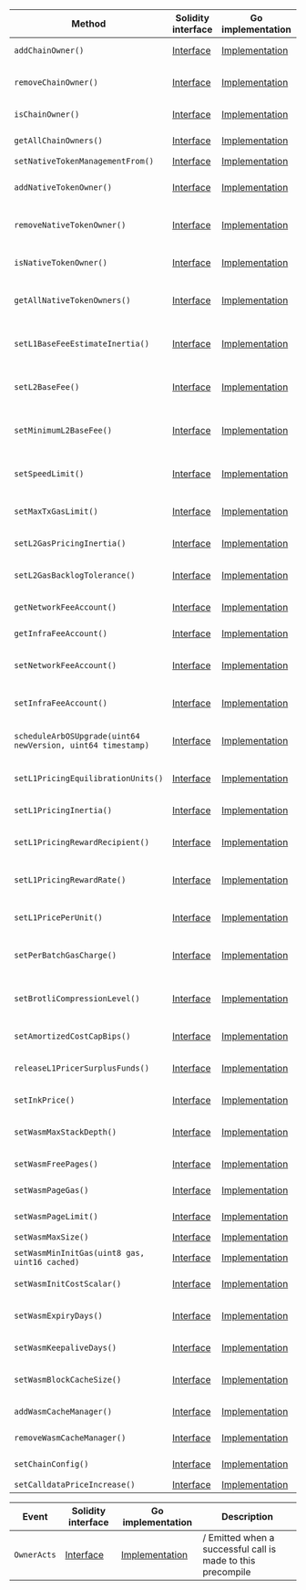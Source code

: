 <table>
  <thead>
    <tr>
      <th>Method</th>
      <th>Solidity interface</th>
      <th>Go implementation</th>
      <th>Description</th>
    </tr>
  </thead>
  <tbody>
    <tr>
      <td>
        <code>addChainOwner()</code>
      </td>
      <td>
        <a
          href="https://github.com/OffchainLabs/nitro-precompile-interfaces/blob/fe4121240ca1ee2cbf07d67d0e6c38015d94e704/ArbOwner.sol#L19"
          target="_blank"
        >
          Interface
        </a>
      </td>
      <td>
        <a
          href="https://github.com/OffchainLabs/nitro/blob/v3.6.5/precompiles/ArbOwner.go#L40"
          target="_blank"
        >
          Implementation
        </a>
      </td>
      <td>AddChainOwner adds account as a chain owner</td>
    </tr>
    <tr>
      <td>
        <code>removeChainOwner()</code>
      </td>
      <td>
        <a
          href="https://github.com/OffchainLabs/nitro-precompile-interfaces/blob/fe4121240ca1ee2cbf07d67d0e6c38015d94e704/ArbOwner.sol#L24"
          target="_blank"
        >
          Interface
        </a>
      </td>
      <td>
        <a
          href="https://github.com/OffchainLabs/nitro/blob/v3.6.5/precompiles/ArbOwner.go#L45"
          target="_blank"
        >
          Implementation
        </a>
      </td>
      <td>RemoveChainOwner removes account from the list of chain owners</td>
    </tr>
    <tr>
      <td>
        <code>isChainOwner()</code>
      </td>
      <td>
        <a
          href="https://github.com/OffchainLabs/nitro-precompile-interfaces/blob/fe4121240ca1ee2cbf07d67d0e6c38015d94e704/ArbOwner.sol#L29"
          target="_blank"
        >
          Interface
        </a>
      </td>
      <td>
        <a
          href="https://github.com/OffchainLabs/nitro/blob/v3.6.5/precompiles/ArbOwner.go#L54"
          target="_blank"
        >
          Implementation
        </a>
      </td>
      <td>IsChainOwner checks if the account is a chain owner</td>
    </tr>
    <tr>
      <td>
        <code>getAllChainOwners()</code>
      </td>
      <td>
        <a
          href="https://github.com/OffchainLabs/nitro-precompile-interfaces/blob/fe4121240ca1ee2cbf07d67d0e6c38015d94e704/ArbOwner.sol#L34"
          target="_blank"
        >
          Interface
        </a>
      </td>
      <td>
        <a
          href="https://github.com/OffchainLabs/nitro/blob/v3.6.5/precompiles/ArbOwner.go#L59"
          target="_blank"
        >
          Implementation
        </a>
      </td>
      <td>GetAllChainOwners retrieves the list of chain owners</td>
    </tr>
    <tr>
      <td>
        <code>setNativeTokenManagementFrom()</code>
      </td>
      <td>
        <a
          href="https://github.com/OffchainLabs/nitro-precompile-interfaces/blob/fe4121240ca1ee2cbf07d67d0e6c38015d94e704/ArbOwner.sol#L38"
          target="_blank"
        >
          Interface
        </a>
      </td>
      <td>
        <a
          href="https://github.com/OffchainLabs/nitro/blob/v3.6.5/precompiles/ArbOwner.go#L67"
          target="_blank"
        >
          Implementation
        </a>
      </td>
      <td>future.</td>
    </tr>
    <tr>
      <td>
        <code>addNativeTokenOwner()</code>
      </td>
      <td>
        <a
          href="https://github.com/OffchainLabs/nitro-precompile-interfaces/blob/fe4121240ca1ee2cbf07d67d0e6c38015d94e704/ArbOwner.sol#L44"
          target="_blank"
        >
          Interface
        </a>
      </td>
      <td>
        <a
          href="https://github.com/OffchainLabs/nitro/blob/v3.6.5/precompiles/ArbOwner.go#L94"
          target="_blank"
        >
          Implementation
        </a>
      </td>
      <td>AddNativeTokenOwner adds account as a native token owner</td>
    </tr>
    <tr>
      <td>
        <code>removeNativeTokenOwner()</code>
      </td>
      <td>
        <a
          href="https://github.com/OffchainLabs/nitro-precompile-interfaces/blob/fe4121240ca1ee2cbf07d67d0e6c38015d94e704/ArbOwner.sol#L50"
          target="_blank"
        >
          Interface
        </a>
      </td>
      <td>
        <a
          href="https://github.com/OffchainLabs/nitro/blob/v3.6.5/precompiles/ArbOwner.go#L106"
          target="_blank"
        >
          Implementation
        </a>
      </td>
      <td>RemoveNativeTokenOwner removes account from the list of native token owners</td>
    </tr>
    <tr>
      <td>
        <code>isNativeTokenOwner()</code>
      </td>
      <td>
        <a
          href="https://github.com/OffchainLabs/nitro-precompile-interfaces/blob/fe4121240ca1ee2cbf07d67d0e6c38015d94e704/ArbOwner.sol#L56"
          target="_blank"
        >
          Interface
        </a>
      </td>
      <td>
        <a
          href="https://github.com/OffchainLabs/nitro/blob/v3.6.5/precompiles/ArbOwner.go#L115"
          target="_blank"
        >
          Implementation
        </a>
      </td>
      <td>IsNativeTokenOwner checks if the account is a native token owner</td>
    </tr>
    <tr>
      <td>
        <code>getAllNativeTokenOwners()</code>
      </td>
      <td>
        <a
          href="https://github.com/OffchainLabs/nitro-precompile-interfaces/blob/fe4121240ca1ee2cbf07d67d0e6c38015d94e704/ArbOwner.sol#L62"
          target="_blank"
        >
          Interface
        </a>
      </td>
      <td>
        <a
          href="https://github.com/OffchainLabs/nitro/blob/v3.6.5/precompiles/ArbOwner.go#L120"
          target="_blank"
        >
          Implementation
        </a>
      </td>
      <td>GetAllNativeTokenOwners retrieves the list of native token owners</td>
    </tr>
    <tr>
      <td>
        <code>setL1BaseFeeEstimateInertia()</code>
      </td>
      <td>
        <a
          href="https://github.com/OffchainLabs/nitro-precompile-interfaces/blob/fe4121240ca1ee2cbf07d67d0e6c38015d94e704/ArbOwner.sol#L65"
          target="_blank"
        >
          Interface
        </a>
      </td>
      <td>
        <a
          href="https://github.com/OffchainLabs/nitro/blob/v3.6.5/precompiles/ArbOwner.go#L125"
          target="_blank"
        >
          Implementation
        </a>
      </td>
      <td>
        SetL1BaseFeeEstimateInertia sets how slowly ArbOS updates its estimate of the L1 basefee
      </td>
    </tr>
    <tr>
      <td>
        <code>setL2BaseFee()</code>
      </td>
      <td>
        <a
          href="https://github.com/OffchainLabs/nitro-precompile-interfaces/blob/fe4121240ca1ee2cbf07d67d0e6c38015d94e704/ArbOwner.sol#L70"
          target="_blank"
        >
          Interface
        </a>
      </td>
      <td>
        <a
          href="https://github.com/OffchainLabs/nitro/blob/v3.6.5/precompiles/ArbOwner.go#L130"
          target="_blank"
        >
          Implementation
        </a>
      </td>
      <td>SetL2BaseFee sets the L2 gas price directly, bypassing the pool calculus</td>
    </tr>
    <tr>
      <td>
        <code>setMinimumL2BaseFee()</code>
      </td>
      <td>
        <a
          href="https://github.com/OffchainLabs/nitro-precompile-interfaces/blob/fe4121240ca1ee2cbf07d67d0e6c38015d94e704/ArbOwner.sol#L75"
          target="_blank"
        >
          Interface
        </a>
      </td>
      <td>
        <a
          href="https://github.com/OffchainLabs/nitro/blob/v3.6.5/precompiles/ArbOwner.go#L135"
          target="_blank"
        >
          Implementation
        </a>
      </td>
      <td>SetMinimumL2BaseFee sets the minimum base fee needed for a transaction to succeed</td>
    </tr>
    <tr>
      <td>
        <code>setSpeedLimit()</code>
      </td>
      <td>
        <a
          href="https://github.com/OffchainLabs/nitro-precompile-interfaces/blob/fe4121240ca1ee2cbf07d67d0e6c38015d94e704/ArbOwner.sol#L80"
          target="_blank"
        >
          Interface
        </a>
      </td>
      <td>
        <a
          href="https://github.com/OffchainLabs/nitro/blob/v3.6.5/precompiles/ArbOwner.go#L143"
          target="_blank"
        >
          Implementation
        </a>
      </td>
      <td>SetSpeedLimit sets the computational speed limit for the chain</td>
    </tr>
    <tr>
      <td>
        <code>setMaxTxGasLimit()</code>
      </td>
      <td>
        <a
          href="https://github.com/OffchainLabs/nitro-precompile-interfaces/blob/fe4121240ca1ee2cbf07d67d0e6c38015d94e704/ArbOwner.sol#L85"
          target="_blank"
        >
          Interface
        </a>
      </td>
      <td>
        <a
          href="https://github.com/OffchainLabs/nitro/blob/v3.6.5/precompiles/ArbOwner.go#L148"
          target="_blank"
        >
          Implementation
        </a>
      </td>
      <td>SetMaxTxGasLimit sets the maximum size a tx (and block) can be</td>
    </tr>
    <tr>
      <td>
        <code>setL2GasPricingInertia()</code>
      </td>
      <td>
        <a
          href="https://github.com/OffchainLabs/nitro-precompile-interfaces/blob/fe4121240ca1ee2cbf07d67d0e6c38015d94e704/ArbOwner.sol#L90"
          target="_blank"
        >
          Interface
        </a>
      </td>
      <td>
        <a
          href="https://github.com/OffchainLabs/nitro/blob/v3.6.5/precompiles/ArbOwner.go#L153"
          target="_blank"
        >
          Implementation
        </a>
      </td>
      <td>SetL2GasPricingInertia sets the L2 gas pricing inertia</td>
    </tr>
    <tr>
      <td>
        <code>setL2GasBacklogTolerance()</code>
      </td>
      <td>
        <a
          href="https://github.com/OffchainLabs/nitro-precompile-interfaces/blob/fe4121240ca1ee2cbf07d67d0e6c38015d94e704/ArbOwner.sol#L95"
          target="_blank"
        >
          Interface
        </a>
      </td>
      <td>
        <a
          href="https://github.com/OffchainLabs/nitro/blob/v3.6.5/precompiles/ArbOwner.go#L158"
          target="_blank"
        >
          Implementation
        </a>
      </td>
      <td>SetL2GasBacklogTolerance sets the L2 gas backlog tolerance</td>
    </tr>
    <tr>
      <td>
        <code>getNetworkFeeAccount()</code>
      </td>
      <td>
        <a
          href="https://github.com/OffchainLabs/nitro-precompile-interfaces/blob/fe4121240ca1ee2cbf07d67d0e6c38015d94e704/ArbOwner.sol#L100"
          target="_blank"
        >
          Interface
        </a>
      </td>
      <td>
        <a
          href="https://github.com/OffchainLabs/nitro/blob/v3.6.5/precompiles/ArbOwner.go#L163"
          target="_blank"
        >
          Implementation
        </a>
      </td>
      <td>GetNetworkFeeAccount gets the network fee collector</td>
    </tr>
    <tr>
      <td>
        <code>getInfraFeeAccount()</code>
      </td>
      <td>
        <a
          href="https://github.com/OffchainLabs/nitro-precompile-interfaces/blob/fe4121240ca1ee2cbf07d67d0e6c38015d94e704/ArbOwner.sol#L103"
          target="_blank"
        >
          Interface
        </a>
      </td>
      <td>
        <a
          href="https://github.com/OffchainLabs/nitro/blob/v3.6.5/precompiles/ArbOwner.go#L168"
          target="_blank"
        >
          Implementation
        </a>
      </td>
      <td>GetInfraFeeAccount gets the infrastructure fee collector</td>
    </tr>
    <tr>
      <td>
        <code>setNetworkFeeAccount()</code>
      </td>
      <td>
        <a
          href="https://github.com/OffchainLabs/nitro-precompile-interfaces/blob/fe4121240ca1ee2cbf07d67d0e6c38015d94e704/ArbOwner.sol#L106"
          target="_blank"
        >
          Interface
        </a>
      </td>
      <td>
        <a
          href="https://github.com/OffchainLabs/nitro/blob/v3.6.5/precompiles/ArbOwner.go#L173"
          target="_blank"
        >
          Implementation
        </a>
      </td>
      <td>SetNetworkFeeAccount sets the network fee collector to the new network fee account</td>
    </tr>
    <tr>
      <td>
        <code>setInfraFeeAccount()</code>
      </td>
      <td>
        <a
          href="https://github.com/OffchainLabs/nitro-precompile-interfaces/blob/fe4121240ca1ee2cbf07d67d0e6c38015d94e704/ArbOwner.sol#L111"
          target="_blank"
        >
          Interface
        </a>
      </td>
      <td>
        <a
          href="https://github.com/OffchainLabs/nitro/blob/v3.6.5/precompiles/ArbOwner.go#L178"
          target="_blank"
        >
          Implementation
        </a>
      </td>
      <td>SetInfraFeeAccount sets the infra fee collector to the new network fee account</td>
    </tr>
    <tr>
      <td>
        <code>scheduleArbOSUpgrade(uint64 newVersion, uint64 timestamp)</code>
      </td>
      <td>
        <a
          href="https://github.com/OffchainLabs/nitro-precompile-interfaces/blob/fe4121240ca1ee2cbf07d67d0e6c38015d94e704/ArbOwner.sol#L116"
          target="_blank"
        >
          Interface
        </a>
      </td>
      <td>
        <a
          href="https://github.com/OffchainLabs/nitro/blob/v3.6.5/precompiles/ArbOwner.go#L183"
          target="_blank"
        >
          Implementation
        </a>
      </td>
      <td>ScheduleArbOSUpgrade to the requested version at the requested timestamp</td>
    </tr>
    <tr>
      <td>
        <code>setL1PricingEquilibrationUnits()</code>
      </td>
      <td>
        <a
          href="https://github.com/OffchainLabs/nitro-precompile-interfaces/blob/fe4121240ca1ee2cbf07d67d0e6c38015d94e704/ArbOwner.sol#L119"
          target="_blank"
        >
          Interface
        </a>
      </td>
      <td>
        <a
          href="https://github.com/OffchainLabs/nitro/blob/v3.6.5/precompiles/ArbOwner.go#L188"
          target="_blank"
        >
          Implementation
        </a>
      </td>
      <td>Sets equilibration units parameter for L1 price adjustment algorithm</td>
    </tr>
    <tr>
      <td>
        <code>setL1PricingInertia()</code>
      </td>
      <td>
        <a
          href="https://github.com/OffchainLabs/nitro-precompile-interfaces/blob/fe4121240ca1ee2cbf07d67d0e6c38015d94e704/ArbOwner.sol#L124"
          target="_blank"
        >
          Interface
        </a>
      </td>
      <td>
        <a
          href="https://github.com/OffchainLabs/nitro/blob/v3.6.5/precompiles/ArbOwner.go#L193"
          target="_blank"
        >
          Implementation
        </a>
      </td>
      <td>Sets inertia parameter for L1 price adjustment algorithm</td>
    </tr>
    <tr>
      <td>
        <code>setL1PricingRewardRecipient()</code>
      </td>
      <td>
        <a
          href="https://github.com/OffchainLabs/nitro-precompile-interfaces/blob/fe4121240ca1ee2cbf07d67d0e6c38015d94e704/ArbOwner.sol#L129"
          target="_blank"
        >
          Interface
        </a>
      </td>
      <td>
        <a
          href="https://github.com/OffchainLabs/nitro/blob/v3.6.5/precompiles/ArbOwner.go#L198"
          target="_blank"
        >
          Implementation
        </a>
      </td>
      <td>Sets reward recipient address for L1 price adjustment algorithm</td>
    </tr>
    <tr>
      <td>
        <code>setL1PricingRewardRate()</code>
      </td>
      <td>
        <a
          href="https://github.com/OffchainLabs/nitro-precompile-interfaces/blob/fe4121240ca1ee2cbf07d67d0e6c38015d94e704/ArbOwner.sol#L134"
          target="_blank"
        >
          Interface
        </a>
      </td>
      <td>
        <a
          href="https://github.com/OffchainLabs/nitro/blob/v3.6.5/precompiles/ArbOwner.go#L203"
          target="_blank"
        >
          Implementation
        </a>
      </td>
      <td>Sets reward amount for L1 price adjustment algorithm, in wei per unit</td>
    </tr>
    <tr>
      <td>
        <code>setL1PricePerUnit()</code>
      </td>
      <td>
        <a
          href="https://github.com/OffchainLabs/nitro-precompile-interfaces/blob/fe4121240ca1ee2cbf07d67d0e6c38015d94e704/ArbOwner.sol#L139"
          target="_blank"
        >
          Interface
        </a>
      </td>
      <td>
        <a
          href="https://github.com/OffchainLabs/nitro/blob/v3.6.5/precompiles/ArbOwner.go#L208"
          target="_blank"
        >
          Implementation
        </a>
      </td>
      <td>Set how much ArbOS charges per L1 gas spent on transaction data.</td>
    </tr>
    <tr>
      <td>
        <code>setPerBatchGasCharge()</code>
      </td>
      <td>
        <a
          href="https://github.com/OffchainLabs/nitro-precompile-interfaces/blob/fe4121240ca1ee2cbf07d67d0e6c38015d94e704/ArbOwner.sol#L144"
          target="_blank"
        >
          Interface
        </a>
      </td>
      <td>
        <a
          href="https://github.com/OffchainLabs/nitro/blob/v3.6.5/precompiles/ArbOwner.go#L213"
          target="_blank"
        >
          Implementation
        </a>
      </td>
      <td>Sets the base charge (in L1 gas) attributed to each data batch in the calldata pricer</td>
    </tr>
    <tr>
      <td>
        <code>setBrotliCompressionLevel()</code>
      </td>
      <td>
        <a
          href="https://github.com/OffchainLabs/nitro-precompile-interfaces/blob/fe4121240ca1ee2cbf07d67d0e6c38015d94e704/ArbOwner.sol#L152"
          target="_blank"
        >
          Interface
        </a>
      </td>
      <td>
        <a
          href="https://github.com/OffchainLabs/nitro/blob/v3.6.5/precompiles/ArbOwner.go#L224"
          target="_blank"
        >
          Implementation
        </a>
      </td>
      <td>Sets the Brotli compression level used for fast compression (default level is 1)</td>
    </tr>
    <tr>
      <td>
        <code>setAmortizedCostCapBips()</code>
      </td>
      <td>
        <a
          href="https://github.com/OffchainLabs/nitro-precompile-interfaces/blob/fe4121240ca1ee2cbf07d67d0e6c38015d94e704/ArbOwner.sol#L157"
          target="_blank"
        >
          Interface
        </a>
      </td>
      <td>
        <a
          href="https://github.com/OffchainLabs/nitro/blob/v3.6.5/precompiles/ArbOwner.go#L218"
          target="_blank"
        >
          Implementation
        </a>
      </td>
      <td>Sets the cost amortization cap in basis points</td>
    </tr>
    <tr>
      <td>
        <code>releaseL1PricerSurplusFunds()</code>
      </td>
      <td>
        <a
          href="https://github.com/OffchainLabs/nitro-precompile-interfaces/blob/fe4121240ca1ee2cbf07d67d0e6c38015d94e704/ArbOwner.sol#L162"
          target="_blank"
        >
          Interface
        </a>
      </td>
      <td>
        <a
          href="https://github.com/OffchainLabs/nitro/blob/v3.6.5/precompiles/ArbOwner.go#L229"
          target="_blank"
        >
          Implementation
        </a>
      </td>
      <td>Releases surplus funds from L1PricerFundsPoolAddress for use</td>
    </tr>
    <tr>
      <td>
        <code>setInkPrice()</code>
      </td>
      <td>
        <a
          href="https://github.com/OffchainLabs/nitro-precompile-interfaces/blob/fe4121240ca1ee2cbf07d67d0e6c38015d94e704/ArbOwner.sol#L168"
          target="_blank"
        >
          Interface
        </a>
      </td>
      <td>
        <a
          href="https://github.com/OffchainLabs/nitro/blob/v3.6.5/precompiles/ArbOwner.go#L250"
          target="_blank"
        >
          Implementation
        </a>
      </td>
      <td>Sets the amount of ink 1 gas buys</td>
    </tr>
    <tr>
      <td>
        <code>setWasmMaxStackDepth()</code>
      </td>
      <td>
        <a
          href="https://github.com/OffchainLabs/nitro-precompile-interfaces/blob/fe4121240ca1ee2cbf07d67d0e6c38015d94e704/ArbOwner.sol#L173"
          target="_blank"
        >
          Interface
        </a>
      </td>
      <td>
        <a
          href="https://github.com/OffchainLabs/nitro/blob/v3.6.5/precompiles/ArbOwner.go#L264"
          target="_blank"
        >
          Implementation
        </a>
      </td>
      <td>Sets the maximum depth (in wasm words) a wasm stack may grow</td>
    </tr>
    <tr>
      <td>
        <code>setWasmFreePages()</code>
      </td>
      <td>
        <a
          href="https://github.com/OffchainLabs/nitro-precompile-interfaces/blob/fe4121240ca1ee2cbf07d67d0e6c38015d94e704/ArbOwner.sol#L178"
          target="_blank"
        >
          Interface
        </a>
      </td>
      <td>
        <a
          href="https://github.com/OffchainLabs/nitro/blob/v3.6.5/precompiles/ArbOwner.go#L274"
          target="_blank"
        >
          Implementation
        </a>
      </td>
      <td>Gets the number of free wasm pages a tx gets</td>
    </tr>
    <tr>
      <td>
        <code>setWasmPageGas()</code>
      </td>
      <td>
        <a
          href="https://github.com/OffchainLabs/nitro-precompile-interfaces/blob/fe4121240ca1ee2cbf07d67d0e6c38015d94e704/ArbOwner.sol#L183"
          target="_blank"
        >
          Interface
        </a>
      </td>
      <td>
        <a
          href="https://github.com/OffchainLabs/nitro/blob/v3.6.5/precompiles/ArbOwner.go#L284"
          target="_blank"
        >
          Implementation
        </a>
      </td>
      <td>Sets the base cost of each additional wasm page</td>
    </tr>
    <tr>
      <td>
        <code>setWasmPageLimit()</code>
      </td>
      <td>
        <a
          href="https://github.com/OffchainLabs/nitro-precompile-interfaces/blob/fe4121240ca1ee2cbf07d67d0e6c38015d94e704/ArbOwner.sol#L188"
          target="_blank"
        >
          Interface
        </a>
      </td>
      <td>
        <a
          href="https://github.com/OffchainLabs/nitro/blob/v3.6.5/precompiles/ArbOwner.go#L294"
          target="_blank"
        >
          Implementation
        </a>
      </td>
      <td>Sets the initial number of pages a wasm may allocate</td>
    </tr>
    <tr>
      <td>
        <code>setWasmMaxSize()</code>
      </td>
      <td>
        <a
          href="https://github.com/OffchainLabs/nitro-precompile-interfaces/blob/fe4121240ca1ee2cbf07d67d0e6c38015d94e704/ArbOwner.sol#L193"
          target="_blank"
        >
          Interface
        </a>
      </td>
      <td>
        <a
          href="https://github.com/OffchainLabs/nitro/blob/v3.6.5/precompiles/ArbOwner.go#L356"
          target="_blank"
        >
          Implementation
        </a>
      </td>
      <td>decompression.</td>
    </tr>
    <tr>
      <td>
        <code>setWasmMinInitGas(uint8 gas, uint16 cached)</code>
      </td>
      <td>
        <a
          href="https://github.com/OffchainLabs/nitro-precompile-interfaces/blob/fe4121240ca1ee2cbf07d67d0e6c38015d94e704/ArbOwner.sol#L200"
          target="_blank"
        >
          Interface
        </a>
      </td>
      <td>
        <a
          href="https://github.com/OffchainLabs/nitro/blob/v3.6.5/precompiles/ArbOwner.go#L304"
          target="_blank"
        >
          Implementation
        </a>
      </td>
      <td>Sets the minimum costs to invoke a program</td>
    </tr>
    <tr>
      <td>
        <code>setWasmInitCostScalar()</code>
      </td>
      <td>
        <a
          href="https://github.com/OffchainLabs/nitro-precompile-interfaces/blob/fe4121240ca1ee2cbf07d67d0e6c38015d94e704/ArbOwner.sol#L204"
          target="_blank"
        >
          Interface
        </a>
      </td>
      <td>
        <a
          href="https://github.com/OffchainLabs/nitro/blob/v3.6.5/precompiles/ArbOwner.go#L315"
          target="_blank"
        >
          Implementation
        </a>
      </td>
      <td>Sets the linear adjustment made to program init costs</td>
    </tr>
    <tr>
      <td>
        <code>setWasmExpiryDays()</code>
      </td>
      <td>
        <a
          href="https://github.com/OffchainLabs/nitro-precompile-interfaces/blob/fe4121240ca1ee2cbf07d67d0e6c38015d94e704/ArbOwner.sol#L209"
          target="_blank"
        >
          Interface
        </a>
      </td>
      <td>
        <a
          href="https://github.com/OffchainLabs/nitro/blob/v3.6.5/precompiles/ArbOwner.go#L325"
          target="_blank"
        >
          Implementation
        </a>
      </td>
      <td>Sets the number of days after which programs deactivate</td>
    </tr>
    <tr>
      <td>
        <code>setWasmKeepaliveDays()</code>
      </td>
      <td>
        <a
          href="https://github.com/OffchainLabs/nitro-precompile-interfaces/blob/fe4121240ca1ee2cbf07d67d0e6c38015d94e704/ArbOwner.sol#L214"
          target="_blank"
        >
          Interface
        </a>
      </td>
      <td>
        <a
          href="https://github.com/OffchainLabs/nitro/blob/v3.6.5/precompiles/ArbOwner.go#L335"
          target="_blank"
        >
          Implementation
        </a>
      </td>
      <td>Sets the age a program must be to perform a keepalive</td>
    </tr>
    <tr>
      <td>
        <code>setWasmBlockCacheSize()</code>
      </td>
      <td>
        <a
          href="https://github.com/OffchainLabs/nitro-precompile-interfaces/blob/fe4121240ca1ee2cbf07d67d0e6c38015d94e704/ArbOwner.sol#L219"
          target="_blank"
        >
          Interface
        </a>
      </td>
      <td>
        <a
          href="https://github.com/OffchainLabs/nitro/blob/v3.6.5/precompiles/ArbOwner.go#L345"
          target="_blank"
        >
          Implementation
        </a>
      </td>
      <td>Sets the number of extra programs ArbOS caches during a given block</td>
    </tr>
    <tr>
      <td>
        <code>addWasmCacheManager()</code>
      </td>
      <td>
        <a
          href="https://github.com/OffchainLabs/nitro-precompile-interfaces/blob/fe4121240ca1ee2cbf07d67d0e6c38015d94e704/ArbOwner.sol#L224"
          target="_blank"
        >
          Interface
        </a>
      </td>
      <td>
        <a
          href="https://github.com/OffchainLabs/nitro/blob/v3.6.5/precompiles/ArbOwner.go#L366"
          target="_blank"
        >
          Implementation
        </a>
      </td>
      <td>Adds account as a wasm cache manager</td>
    </tr>
    <tr>
      <td>
        <code>removeWasmCacheManager()</code>
      </td>
      <td>
        <a
          href="https://github.com/OffchainLabs/nitro-precompile-interfaces/blob/fe4121240ca1ee2cbf07d67d0e6c38015d94e704/ArbOwner.sol#L229"
          target="_blank"
        >
          Interface
        </a>
      </td>
      <td>
        <a
          href="https://github.com/OffchainLabs/nitro/blob/v3.6.5/precompiles/ArbOwner.go#L371"
          target="_blank"
        >
          Implementation
        </a>
      </td>
      <td>Removes account from the list of wasm cache managers</td>
    </tr>
    <tr>
      <td>
        <code>setChainConfig()</code>
      </td>
      <td>
        <a
          href="https://github.com/OffchainLabs/nitro-precompile-interfaces/blob/fe4121240ca1ee2cbf07d67d0e6c38015d94e704/ArbOwner.sol#L234"
          target="_blank"
        >
          Interface
        </a>
      </td>
      <td>
        <a
          href="https://github.com/OffchainLabs/nitro/blob/v3.6.5/precompiles/ArbOwner.go#L384"
          target="_blank"
        >
          Implementation
        </a>
      </td>
      <td>Sets serialized chain config in ArbOS state</td>
    </tr>
    <tr>
      <td>
        <code>setCalldataPriceIncrease()</code>
      </td>
      <td>
        <a
          href="https://github.com/OffchainLabs/nitro-precompile-interfaces/blob/fe4121240ca1ee2cbf07d67d0e6c38015d94e704/ArbOwner.sol#L242"
          target="_blank"
        >
          Interface
        </a>
      </td>
      <td>
        <a
          href="https://github.com/OffchainLabs/nitro/blob/v3.6.5/precompiles/ArbOwner.go#L434"
          target="_blank"
        >
          Implementation
        </a>
      </td>
      <td>(EIP-7623)</td>
    </tr>
  </tbody>
</table>
<table>
  <thead>
    <tr>
      <th>Event</th>
      <th>Solidity interface</th>
      <th>Go implementation</th>
      <th>Description</th>
    </tr>
  </thead>
  <tbody>
    <tr>
      <td>
        <code>OwnerActs</code>
      </td>
      <td>
        <a
          href="https://github.com/OffchainLabs/nitro-precompile-interfaces/blob/fe4121240ca1ee2cbf07d67d0e6c38015d94e704/ArbOwner.sol#L247"
          target="_blank"
        >
          Interface
        </a>
      </td>
      <td>
        <a
          href="https://github.com/OffchainLabs/nitro/blob/v3.6.5/precompiles/ArbOwner.go#L0"
          target="_blank"
        >
          Implementation
        </a>
      </td>
      <td>/ Emitted when a successful call is made to this precompile</td>
    </tr>
  </tbody>
</table>
